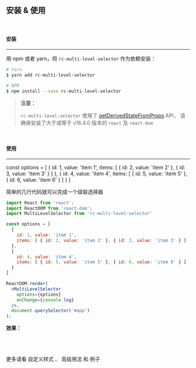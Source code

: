 
## 安装 & 使用

<br />

#### 安装

*****

用 npm 或者 yarn，将 `rc-multi-level-selector` 作为依赖安装：

```bash
# Yarn
$ yarn add rc-multi-level-selector

# NPM
$ npm install --save rc-multi-level-selector
```

> **注意：**
>
> `rc-multi-level-selector` 使用了 [getDerivedStateFromProps](https://reactjs.org/docs/react-component.html#static-getderivedstatefromprops) API，
> 请确保安装了大于或等于 v16.4.0 版本的 `react` 及 `react-dom`

<br />

#### 使用

*****

const options = [
  {
    id: 1, value: 'item 1',
    items: [ { id: 2, value: 'item 2' }, { id: 3, value: 'item 3' } ]
  },
  {
    id: 4, value: 'item 4',
    items: [ { id: 5, value: 'item 5' }, { id: 6, value: 'item 6' } ]
  }
]

简单的几行代码就可以完成一个级联选择器

```jsx
import React from 'react';
import ReactDOM from 'react-dom';
import MultiLevelSelector from 'rc-multi-level-selector'

const options = [
  {
    id: 1, value: 'item 1',
    items: [ { id: 2, value: 'item 2' }, { id: 3, value: 'item 3' } ]
  },
  {
    id: 4, value: 'item 4',
    items: [ { id: 5, value: 'item 5' }, { id: 6, value: 'item 6' } ]
  }
]

ReactDOM.render(
  <MultiLevelSelector
    options={options}
    onChange={console.log}
  />,
  document.querySelector('#app')
);
```

**效果：**

<MultiLevelSelector
  options={options}
  onChange={console.log}
/>

<br />
<br />
<br />

<Typography>
  更多请看
  <Link href='/custom-select/basics' as={`${assetPrefix}/custom-select/basics`}>
    <StyledLink>自定义样式</StyledLink>
  </Link>、
  <Link href='/advanced-usage/basics' as={`${assetPrefix}/advanced-usage/basics`}>
    <StyledLink>高级用法</StyledLink>
  </Link>和
  <Link href='/example/basics' as={`${assetPrefix}/example/basics`}>
    <StyledLink>例子</StyledLink>
  </Link>
</Typography>
